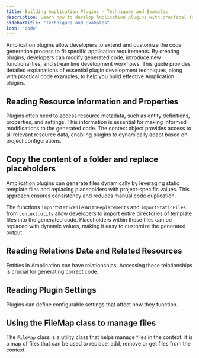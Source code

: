 ```yaml
---
title: Building Amplication Plugins - Techniques and Examples
description: Learn how to develop Amplication plugins with practical techniques and code examples.
sidebarTitle: "Techniques and Examples"
icon: "code"
---
```



Amplication plugins allow developers to extend and customize the code generation process to fit specific application requirements. By creating plugins, developers can modify generated code, introduce new functionalities, and streamline development workflows. This guide provides detailed explanations of essential plugin development techniques, along with practical code examples, to help you build effective Amplication plugins.

## Reading Resource Information and Properties

Plugins often need to access resource metadata, such as entity definitions, properties, and settings. This information is essential for making informed modifications to the generated code. The context object provides access to all relevant resource data, enabling plugins to dynamically adapt based on project configurations.

<CodeResourceInfo />

## Copy the content of a folder and replace placeholders

Amplication plugins can generate files dynamically by leveraging static template files and replacing placeholders with project-specific values. This approach ensures consistency and reduces manual code duplication.

The functions `importStaticFilesWithReplacements` and `importStaticFiles` from `context.utils` allow developers to import entire directories of template files into the generated code. Placeholders within these files can be replaced with dynamic values, making it easy to customize the generated output.
<FunctionReferenceImportStaticFiles/>
<FunctionReferenceImportStaticFilesWithReplacements/>
<CodeCopyStaticFiles />

## Reading Relations Data and Related Resources

Entities in Amplication can have relationships. Accessing these relationships is crucial for generating correct code.

<CodeRelatedResources/>


## Reading Plugin Settings

Plugins can define configurable settings that affect how they function.

<CodePluginSettings/>


## Using the FileMap class to manage files

The `FileMap` class is a utility class that helps manage files in the context.
it is a map of files that can be used to replace, add, remove or get files from the context.

<ReferenceFileMap/>

<CodeGetFile/>

